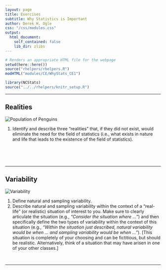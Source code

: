 ```yaml
---
layout: page
title: Exercises
subtitle: Why Statistics is Important
author: Derek H. Ogle
css: "/css/modules.css"
output:
  html_document:
    self_contained: false
    lib_dir: zlibs
---
```


```r
# Renders an appropriate HTML file for the webpage
setwd(here::here())
source("rhelpers/rhelpers.R")
modHTML("modules/CE/WhyStats_CE1")
```

```r
library(NCStats)
source("../../rhelpers/knitr_setup.R")
```

----

## Realities
<img src="zimgs/penguin-population.jpg" alt="Population of Penguins" class="img-right">

1. Identify and describe three "realities" that, if they did not exist, would eliminate the need for the field of statistics (i.e., what exists in nature and life that leads to the existence of the field of statistics).

<br><br><br>

----

## Variability
<img src="zimgs/variability.jpg" alt="Variability" class="img-right">

1. Define natural and sampling variability.
1. Describe natural and sampling variability within the context of a "real-life" (or realistic) situation of interest to you. Make sure to clearly articulate the situation (e.g., *"Consider the situation where ..."*) and then specifically define the two types of variability within the context of this situation (e.g., *"Within the situation just described, natural variability would be when ... and sampling variability would be when ..."*). [This situation is completely of your choosing and can be fictitious, but should be realistic. Alternatively, think of a situation that may have arisen in one of your other classes.]

<br>

----
